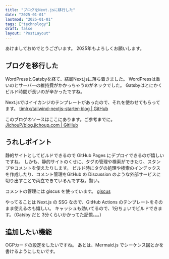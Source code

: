 ```yaml
---
title: "ブログをNext.jsに移行した"
date: "2025-01-01"
lastmod: "2025-01-01"
tags: ["technology"]
draft: false
layout: "PostLayout"
---
```


あけましておめでとうございます。
2025年もよろしくお願いします。

## ブログを移行した

WordPressとGatsbyを経て、結局Next.jsに落ち着きました。
WordPressは重いのとサーバーの維持費がかかっちゃうのがネックでした。
Gatsbyはとにかくビルド時間が長いのが辛かったですね。

Next.jsではイイカンジのテンプレートがあったので、それを使わせてもらってます。
[timlrx/tailwind-nextjs-starter-blog | GitHub](https://github.com/timlrx/tailwind-nextjs-starter-blog)

このブログのソースはここにあります。ご参考までに。
[JichouP/blog.jichoup.com | GitHub](https://github.com/JichouP/blog.jichoup.com)

## うれしポイント

静的サイトとしてビルドできるので GitHub Pages にデプロイできるのが嬉しいですね。
しかも、静的サイトのくせに、タグの管理や検索ができたり、スタンプやコメントを使えたりします。
ビルド時にタグの処理や検索のインデックスを作成したり、コメント管理をGitHub の Discussion のような外部サービスに切り出すことで両立できているんですね。賢い。

コメントの管理には giscus を使っています。
[giscus](https://giscus.app/ja)

やってることは Next.js の SSG なので、GitHub Actions のテンプレートをそのまま使えるのも嬉しい。
キャッシュも効いてるので、1分ちょいでビルドできます。（Gatsby だと 3分くらいかかってた記憶。。。）

## 追加したい機能

OGPカードの設定をしたいですね。
あとは、Mermaid.js でシーケンス図とかを書けるようにしたいです。
